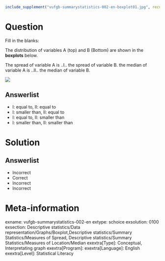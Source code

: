 ```{r, echo = FALSE, results = "hide"}
include_supplement("vufgb-summarystatistics-002-en-boxplot01.jpg", recursive = TRUE)
```

Question
========
  
Fill in the blanks:

The distribution of variables A (top) and B (Bottom) are shown in the **boxplots** below.

The spread of variable A is ..I.. the spread of variable B. the median of variable A is ..II.. the median of variable B.


![](vufgb-summarystatistics-002-en-boxplot01.jpg)

Answerlist
----------
* I: equal to, II: equal to
* I: smaller than, II: equal to
* I: equal to, II: smaller than
* I: smaller than, II: smaller than
  
Solution
========
  
Answerlist
----------
* Incorrect
* Correct
* Incorrect
* Incorrect

Meta-information
================
exname: vufgb-summarystatistics-002-en
extype: schoice
exsolution: 0100
exsection: Descriptive statistics/Data representation/Graphs/Boxplot,Descriptive statistics/Summary Statistics/Measures of Spread, Descriptive statistics/Summary Statistics/Measures of Location/Median
exextra[Type]: Conceptual, Interpretating graph
exextra[Program]: 
exextra[Language]: English
exextra[Level]: Statistical Literacy